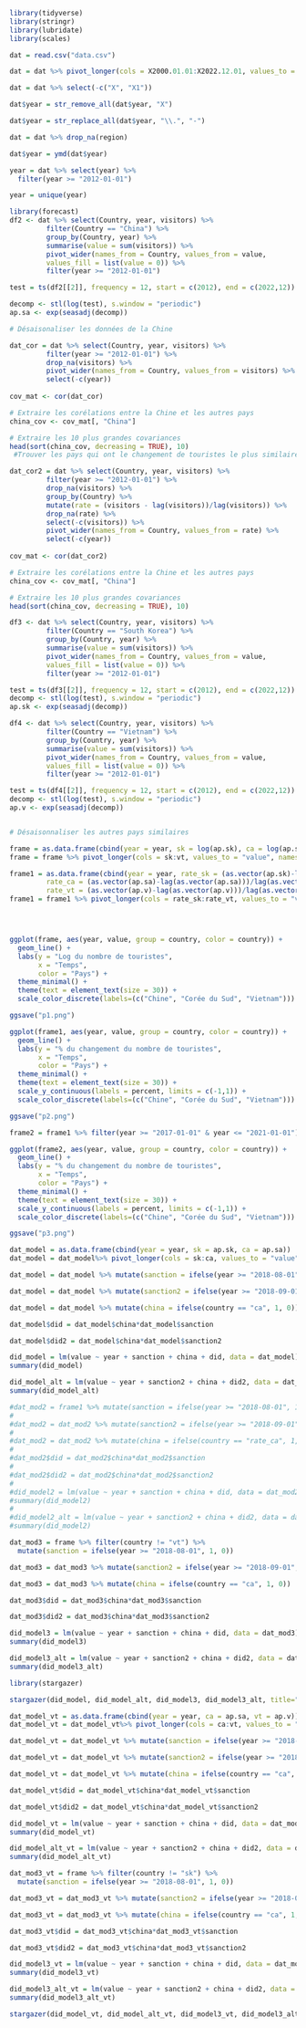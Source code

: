 ```r
library(tidyverse)
library(stringr)
library(lubridate)
library(scales)

dat = read.csv("data.csv")

dat = dat %>% pivot_longer(cols = X2000.01.01:X2022.12.01, values_to = "visitors", names_to = "year")

dat = dat %>% select(-c("X", "X1"))

dat$year = str_remove_all(dat$year, "X")

dat$year = str_replace_all(dat$year, "\\.", "-")

dat = dat %>% drop_na(region)

dat$year = ymd(dat$year)

year = dat %>% select(year) %>% 
  filter(year >= "2012-01-01")

year = unique(year)


```

```r
library(forecast)
df2 <- dat %>% select(Country, year, visitors) %>% 
         filter(Country == "China") %>% 
         group_by(Country, year) %>%
         summarise(value = sum(visitors)) %>%
         pivot_wider(names_from = Country, values_from = value, 
         values_fill = list(value = 0)) %>% 
         filter(year >= "2012-01-01")

test = ts(df2[[2]], frequency = 12, start = c(2012), end = c(2022,12))

decomp <- stl(log(test), s.window = "periodic")
ap.sa <- exp(seasadj(decomp))

# Désaisonaliser les données de la Chine
```

```r
dat_cor = dat %>% select(Country, year, visitors) %>% 
         filter(year >= "2012-01-01") %>%
         drop_na(visitors) %>% 
         pivot_wider(names_from = Country, values_from = visitors) %>% 
         select(-c(year))
       
cov_mat <- cor(dat_cor)

# Extraire les corélations entre la Chine et les autres pays
china_cov <- cov_mat[, "China"]

# Extraire les 10 plus grandes covariances
head(sort(china_cov, decreasing = TRUE), 10)
 #Trouver les pays qui ont le changement de touristes le plus similaires à la Chine
```

```r
dat_cor2 = dat %>% select(Country, year, visitors) %>% 
         filter(year >= "2012-01-01") %>%
         drop_na(visitors) %>% 
         group_by(Country) %>% 
         mutate(rate = (visitors - lag(visitors))/lag(visitors)) %>%  
         drop_na(rate) %>% 
         select(-c(visitors)) %>% 
         pivot_wider(names_from = Country, values_from = rate) %>% 
         select(-c(year))
         
cov_mat <- cor(dat_cor2)

# Extraire les corélations entre la Chine et les autres pays
china_cov <- cov_mat[, "China"]

# Extraire les 10 plus grandes covariances
head(sort(china_cov, decreasing = TRUE), 10)
```

```r
df3 <- dat %>% select(Country, year, visitors) %>% 
         filter(Country == "South Korea") %>% 
         group_by(Country, year) %>%
         summarise(value = sum(visitors)) %>%
         pivot_wider(names_from = Country, values_from = value, 
         values_fill = list(value = 0)) %>% 
         filter(year >= "2012-01-01")

test = ts(df3[[2]], frequency = 12, start = c(2012), end = c(2022,12))
decomp <- stl(log(test), s.window = "periodic")
ap.sk <- exp(seasadj(decomp))

df4 <- dat %>% select(Country, year, visitors) %>% 
         filter(Country == "Vietnam") %>% 
         group_by(Country, year) %>%
         summarise(value = sum(visitors)) %>%
         pivot_wider(names_from = Country, values_from = value, 
         values_fill = list(value = 0)) %>% 
         filter(year >= "2012-01-01")

test = ts(df4[[2]], frequency = 12, start = c(2012), end = c(2022,12))
decomp <- stl(log(test), s.window = "periodic")
ap.v <- exp(seasadj(decomp))


# Désaisonnaliser les autres pays similaires
```

```r

frame = as.data.frame(cbind(year = year, sk = log(ap.sk), ca = log(ap.sa), vt = log(ap.v)))
frame = frame %>% pivot_longer(cols = sk:vt, values_to = "value", names_to = "country")

frame1 = as.data.frame(cbind(year = year, rate_sk = (as.vector(ap.sk)-lag(as.vector(ap.sk)))/lag(as.vector(ap.sk)),
         rate_ca = (as.vector(ap.sa)-lag(as.vector(ap.sa)))/lag(as.vector(ap.sa)),
         rate_vt = (as.vector(ap.v)-lag(as.vector(ap.v)))/lag(as.vector(ap.v))))
frame1 = frame1 %>% pivot_longer(cols = rate_sk:rate_vt, values_to = "value", names_to = "country")




ggplot(frame, aes(year, value, group = country, color = country)) +
  geom_line() +
  labs(y = "Log du nombre de touristes",
       x = "Temps",
       color = "Pays") +
  theme_minimal() +
  theme(text = element_text(size = 30)) +
  scale_color_discrete(labels=(c("Chine", "Corée du Sud", "Vietnam")))

ggsave("p1.png")

ggplot(frame1, aes(year, value, group = country, color = country)) +
  geom_line() +
  labs(y = "% du changement du nombre de touristes",
       x = "Temps",
       color = "Pays") +
  theme_minimal() +
  theme(text = element_text(size = 30)) +
  scale_y_continuous(labels = percent, limits = c(-1,1)) +
  scale_color_discrete(labels=(c("Chine", "Corée du Sud", "Vietnam")))

ggsave("p2.png")

frame2 = frame1 %>% filter(year >= "2017-01-01" & year <= "2021-01-01")

ggplot(frame2, aes(year, value, group = country, color = country)) +
  geom_line() +
  labs(y = "% du changement du nombre de touristes",
       x = "Temps",
       color = "Pays") +
  theme_minimal() +
  theme(text = element_text(size = 30)) +
  scale_y_continuous(labels = percent, limits = c(-1,1)) +
  scale_color_discrete(labels=(c("Chine", "Corée du Sud", "Vietnam")))

ggsave("p3.png")
```

```r
dat_model = as.data.frame(cbind(year = year, sk = ap.sk, ca = ap.sa))
dat_model = dat_model%>% pivot_longer(cols = sk:ca, values_to = "value", names_to = "country")

dat_model = dat_model %>% mutate(sanction = ifelse(year >= "2018-08-01", 1, 0))

dat_model = dat_model %>% mutate(sanction2 = ifelse(year >= "2018-09-01", 1, 0))

dat_model = dat_model %>% mutate(china = ifelse(country == "ca", 1, 0))

dat_model$did = dat_model$china*dat_model$sanction

dat_model$did2 = dat_model$china*dat_model$sanction2

did_model = lm(value ~ year + sanction + china + did, data = dat_model)
summary(did_model)

did_model_alt = lm(value ~ year + sanction2 + china + did2, data = dat_model)
summary(did_model_alt)
```

```r
#dat_mod2 = frame1 %>% mutate(sanction = ifelse(year >= "2018-08-01", 1, 0))
#
#dat_mod2 = dat_mod2 %>% mutate(sanction2 = ifelse(year >= "2018-09-01", 1, 0))
#
#dat_mod2 = dat_mod2 %>% mutate(china = ifelse(country == "rate_ca", 1, 0))
#
#dat_mod2$did = dat_mod2$china*dat_mod2$sanction
#
#dat_mod2$did2 = dat_mod2$china*dat_mod2$sanction2
#
#did_model2 = lm(value ~ year + sanction + china + did, data = dat_mod2)
#summary(did_model2)
#
#did_model2_alt = lm(value ~ year + sanction2 + china + did2, data = dat_mod2)
#summary(did_model2)
```

```r
dat_mod3 = frame %>% filter(country != "vt") %>% 
  mutate(sanction = ifelse(year >= "2018-08-01", 1, 0))

dat_mod3 = dat_mod3 %>% mutate(sanction2 = ifelse(year >= "2018-09-01", 1, 0))

dat_mod3 = dat_mod3 %>% mutate(china = ifelse(country == "ca", 1, 0))

dat_mod3$did = dat_mod3$china*dat_mod3$sanction

dat_mod3$did2 = dat_mod3$china*dat_mod3$sanction2

did_model3 = lm(value ~ year + sanction + china + did, data = dat_mod3)
summary(did_model3)

did_model3_alt = lm(value ~ year + sanction2 + china + did2, data = dat_mod3)
summary(did_model3_alt)
```

```r
library(stargazer)

stargazer(did_model, did_model_alt, did_model3, did_model3_alt, title="Résultat des régressions", align=TRUE, dep.var.labels=c("Nombre de touristes","Log du nombre"), covariate.labels=c("Mois","Sanction", "Sanction 2", "Chine", "Dif. en Dif.", "Dif. en Dif."), omit.stat=c("LL","ser","f"), no.space=TRUE, out = "models_sk.htm")
```

```r
dat_model_vt = as.data.frame(cbind(year = year, ca = ap.sa, vt = ap.v))
dat_model_vt = dat_model_vt%>% pivot_longer(cols = ca:vt, values_to = "value", names_to = "country")

dat_model_vt = dat_model_vt %>% mutate(sanction = ifelse(year >= "2018-08-01", 1, 0))

dat_model_vt = dat_model_vt %>% mutate(sanction2 = ifelse(year >= "2018-09-01", 1, 0))

dat_model_vt = dat_model_vt %>% mutate(china = ifelse(country == "ca", 1, 0))

dat_model_vt$did = dat_model_vt$china*dat_model_vt$sanction

dat_model_vt$did2 = dat_model_vt$china*dat_model_vt$sanction2

did_model_vt = lm(value ~ year + sanction + china + did, data = dat_model_vt)
summary(did_model_vt)

did_model_alt_vt = lm(value ~ year + sanction2 + china + did2, data = dat_model_vt)
summary(did_model_alt_vt)
```

```r
dat_mod3_vt = frame %>% filter(country != "sk") %>% 
  mutate(sanction = ifelse(year >= "2018-08-01", 1, 0))

dat_mod3_vt = dat_mod3_vt %>% mutate(sanction2 = ifelse(year >= "2018-09-01", 1, 0))

dat_mod3_vt = dat_mod3_vt %>% mutate(china = ifelse(country == "ca", 1, 0))

dat_mod3_vt$did = dat_mod3_vt$china*dat_mod3_vt$sanction

dat_mod3_vt$did2 = dat_mod3_vt$china*dat_mod3_vt$sanction2

did_model3_vt = lm(value ~ year + sanction + china + did, data = dat_mod3_vt)
summary(did_model3_vt)

did_model3_alt_vt = lm(value ~ year + sanction2 + china + did2, data = dat_mod3_vt)
summary(did_model3_alt_vt)
```

```r
stargazer(did_model_vt, did_model_alt_vt, did_model3_vt, did_model3_alt_vt, title="Résultat des régressions", align=TRUE, dep.var.labels=c("Nombre de touristes","Log du nombre"), covariate.labels=c("Mois","Sanction", "Sanction 2", "Chine", "Dif. en Dif.", "Dif. en Dif."), omit.stat=c("LL","ser","f"), no.space=TRUE, out = "models_vt.htm")
```
